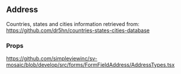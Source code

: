 
<Meta title='FormFields/FormFieldAddress/Readme' />

## Address
Countries, states and cities information retrieved from: https://github.com/dr5hn/countries-states-cities-database

### Props
https://github.com/simpleviewinc/sv-mosaic/blob/develop/src/forms/FormFieldAddress/AddressTypes.tsx

<Preview withSource='none'>
  <stories.Playground />
</Preview>
